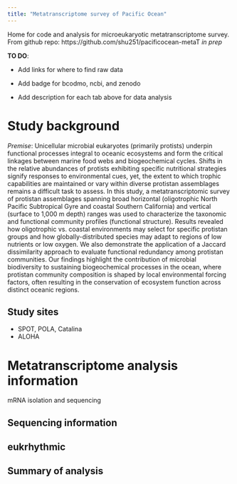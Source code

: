 ```yaml
---
title: "Metatranscriptome survey of Pacific Ocean"
---
```


Home for code and analysis for microeukaryotic metatranscriptome survey. From github repo: https://github.com/shu251/pacificocean-metaT
_in prep_

**TO DO**:

  * Add links for where to find raw data

  * Add badge for bcodmo, ncbi, and zenodo

  * Add description for each tab above for data analysis

# Study background
_Premise_:  Unicellular microbial eukaryotes (primarily protists) underpin functional processes integral to oceanic ecosystems and form the critical linkages between marine food webs and biogeochemical cycles. Shifts in the relative abundances of protists exhibiting specific nutritional strategies signify responses to environmental cues, yet, the extent to which trophic capabilities are maintained or vary within diverse protistan assemblages remains a difficult task to assess. In this study, a metatranscriptomic survey of protistan assemblages spanning broad horizontal (oligotrophic North Pacific Subtropical Gyre and coastal Southern California) and vertical (surface to 1,000 m depth) ranges was used to characterize the taxonomic and functional community profiles (functional structure). Results revealed how oligotrophic vs. coastal environments may select for specific protistan groups and how globally-distributed species may adapt to regions of low nutrients or low oxygen. We also demonstrate the application of a Jaccard dissimilarity approach to evaluate functional redundancy among protistan communities. Our findings highlight the contribution of microbial biodiversity to sustaining biogeochemical processes in the ocean, where protistan community composition is shaped by local environmental forcing factors, often resulting in the conservation of ecosystem function across distinct oceanic regions.

## Study sites

* SPOT, POLA, Catalina
* ALOHA

# Metatranscriptome analysis information

mRNA isolation and sequencing

## Sequencing information

## eukrhythmic

## Summary of analysis